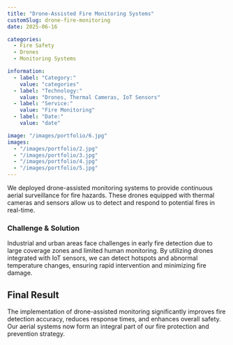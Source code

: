 ```yaml
---
title: "Drone-Assisted Fire Monitoring Systems"
customSlug: drone-fire-monitoring
date: 2025-06-16

categories:
  - Fire Safety
  - Drones
  - Monitoring Systems

information:
  - label: "Category:"
    value: "categories"
  - label: "Technology:"
    value: "Drones, Thermal Cameras, IoT Sensors"
  - label: "Service:"
    value: "Fire Monitoring"
  - label: "Date:"
    value: "date"

image: "/images/portfolio/6.jpg"
images:
  - "/images/portfolio/2.jpg"
  - "/images/portfolio/3.jpg"
  - "/images/portfolio/4.jpg"
  - "/images/portfolio/5.jpg"
---
```


We deployed drone-assisted monitoring systems to provide continuous aerial surveillance for fire hazards. These drones equipped with thermal cameras and sensors allow us to detect and respond to potential fires in real-time.

### Challenge & Solution

Industrial and urban areas face challenges in early fire detection due to large coverage zones and limited human monitoring. By utilizing drones integrated with IoT sensors, we can detect hotspots and abnormal temperature changes, ensuring rapid intervention and minimizing fire damage.

## Final Result

The implementation of drone-assisted monitoring significantly improves fire detection accuracy, reduces response times, and enhances overall safety. Our aerial systems now form an integral part of our fire protection and prevention strategy.
